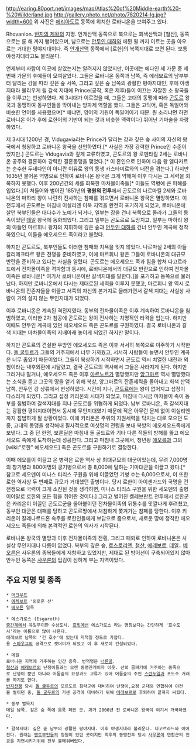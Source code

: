 http://earing.80port.net/images/map/Atlas%20of%20Middle-earth%20-%20Wilderland.jpg
http://gallery.photo.net/photo/7820214-lg.jpg?width=600
위 사진은 [[에리아도르]] 동쪽에 위치한 로바니온을 보여주고 있다.

Rhovanion. [[반지의 제왕]]의 지명. 안개산맥 동쪽으로 북으로는 회색산맥과 [철산], 동쪽으로는 룬 해 까지 뻗어있으며, 남으로는 [[안두인 대하]]와 에뮌 뮐 까지 이르는 곳을 아우르는 거대한 평야지대이다. 즉 [[안개산맥]] 동쪽에서 [로한]의 북쪽지대로 보면 된다. 보통 야생지대라고도 불리운다.

언제부터 사람이 이곳에 살았는지는 알려지지 않았지만, 이곳에는 에다인 세 가문 중 세 번째 가문의 후예들이 모여살았다. 그들은 로바니온 동쪽과 남쪽, 즉 에레보르의 남부부터 달리는 강을 따라 깊은 숲 서쪽, 그리고 깊은 숲 남쪽의 광활한 평야지대인, 후에 야생지대라 불리우게 될 갈색 지대에 Prince(공작, 혹은 제후)들이 이끄는 자잘한 소 왕국들을 이루고는 번성하였다. 제 3시대가 이르렀을 때, 그들은 고대의 동맹에 따라 [[곤도르]] 왕국과 동맹하여 동부인들을 막아내는 방파제 역할을 했다. 그들은 고딕어, 혹은 독일어와 비슷한 언어를 사용했으며[* 왜냐면, 영어의 기원이 독일어이기 때문. 뭔 소리냐면 하면 로바니온 어가 후에 로한어의 기반이 되는 것과 비슷한 맥락이다] 뛰어난 기마술을 자랑하였다. 

제 3시대 1200년 경, Vidugavia라는 Prince가 달리는 강과 깊은 숲 사이의 자신의 왕국에서 칭왕하고 로바니온 왕국을 선언하였다.[* 사실은 가장 강력한 Prince인 수준이었지만.] 곤도르는 Vidugavia와 깊게 교류하였고, 곤도르의 왕 로멘타킬 2세는 로바니온 공주와 결혼하여 강력한 결혼동맹을 맺었다.[* 이 혼인으로 인하여 다음 왕 엘다카르는 순수한 두네다인이 아니란 이유로 왕의 동생 카스타미르와의 내전을 겪는다.] 하지만 1635년 불어온 역병으로 인하여 로바니온 왕국은 크게 약해져 이후 다시는 그 세력을 회복하지 못했다. 이후 200년간의 세를 회복한 마차몰이족들[* 이들도 역병에 큰 피해를 입었다.]이 쳐들어와 벌어진 1851년의 '''평원의 전투'''에서 곤도르의 나르마킬 2세와 로바니온의 마하리 왕이 나란히 전사하는 참패를 겪으면서 로바니온 왕국은 멸망하였다. 이 전투에서 곤도르는 마침내 이실리엔 이북 지역을 완전히 포기하게 되었고, 로바니온에 살던 북부인들은 대다수가 노예가 되거나, 일부는 강을 건너 북쪽으로 올라가 그들의 동족이었던 [[데일]] 왕국에 동화되었다. 그리고 일부는 곤도르로 도망치고, 일부는 마하리 왕의 아들인 마르휘니 왕자의 지휘하에 깊은 숲과 [[안두인 대하]]를 건너 안두인 계곡에 정착하였으니, 이들을 에오세오드 족이라고 불렀다. 

하지만 곤도르도, 북부인들도 이러한 참패와 치욕을 잊지 않았다. 나르마실 2세의 아들 칼리메크타르 왕은 전쟁을 준비하였고, 이에 마르휘니 왕은 그들이 로바니온의 대규모 반란을 준비하고 있다는 사실을 알렸다. 곤도르는 에오세오드 족과 힘을 합쳐 다고르라드에서 전차몰이족을 격파함과 동시에, 로바니온에서의 대규모 반란으로 인하여 전차몰이족은 로바니온[* 여기서 로바니온이란 갈색지대를 말한다.]을 포기하고 동쪽으로 물러났다. 하지만 로바니온에서 다시는 제대로된 세력을 이루지 못했고, 마르휘니 왕 역시 로바니온의 잔존자들을 이끌고 서쪽의 자신의 본거지로 물러가면서 갈색 지대는 사실상 사람이 거의 살지 않는 무인지대가 되었다.

이후 로바니온은 계속된 격전지였다. 동부의 전차몰이족은 이후 계속하여 로바니온을 침범하였고, 이러한 2차 침공에 곤도르는 왕이 전사하는 치명적인 타격을 입는다. 하지만 이때도 안두인 계곡에 있던 에오세오드 족은 곤도르를 구원하였다. 결국 로바니온과 갈색 지대는 마차몰이족의 지배아래 놓이게 되었긴 하지만 말이다. 

하지만 곤도르의 견실한 우방인 에오세오드 족은 이후 서서히 북쪽으로 이주하기 시작한다. [[돌 굴두르]]가 그들의 거주지에서 너무 가까웠고, 서서히 사람들이 늘면서 안두인 계곡은 너무 좁았기 때문이었다. 그들이 북상하기 시작하면서 곤도르 역시 치열한 내전과 외침이라는 내후외환에 시달렸고, 결국 곤도르의 역사에서 그들은 사라지게 된다. 하지만 그러거나 말거나, 에오세오드 족은 이후 [[아르노르]]가 멸망했지만 [[앙그마르]] 역시 멸망했다는 소식을 듣고 그곳의 땅을 얻기 위해 북상, 앙그마르의 잔존세력을 몰아내고 회색 산맥 남쪽, 안두인 강 상류에서 번성하였다. 시간이 지나, [[곤도르]]에는 왕이 없어지고 섭정이 다스리게 되었다. 그리고 섭정 키리온의 시대가 되었고, 마침내 다시금 마차몰이 족이 동부를 침범하여 갈색지대를 지나 곤도르를 위협하게 되었다. 남부 로바니온, 즉 갈색지대는 광활한 평야지대이면서 동시에 무인지대였기 때문에 적은 아무런 문제 없이 이실리엔까지 침범하게 될 상황이었다. 이에 키리온은 주위의 지원세력을 닥치는 대로 모으던 도중, 고대의 동맹을 생각해내 필사적으로 여섯명의 전령을 보내 북방의 에오세오드족에게 보낸다. 그 중 단 한명, 보론딜은 마침내 돌 굴드르와 기타 다른 적들의 방해를 뚫고 에오세오드 족에게 도착하는데 성공한다. 그리고 마침내 그곳에서, 청년왕 [[에오를]]과 그의 [wiki:"로한" 에오세오드] 족은 곤도르를 구원하기로 결정한다.

이때 에오를이 이끌고 온 병력은 로한 역사 상 최대규모의 대군이었는데, 무려 7,000명의 창기병과 800여명의 궁기병으로서 총 8,000에 달하는 기마대군을 이끌고 왔다.[* 참고로 세오덴이 미나스 티리스 구원을 위해 이끌었던 기병 수는 6,000으로서, 이 또한 로한 역사상 두 번째로 규모가 거대했던 출병이다. 당시 로한이 아이센가드와 국명을 건 전쟁으로 국력이 크게 소진된 것을 생각하면, 미나스 티리스 구원을 위한 세오덴의 출병이야말로 로한의 모든 힘을 쥐어짠 것이다.] 그리고 벌어진 켈레브란트 전투에서 로한군은 카리온이 이끌던 곤도르군을 몰아붙이던 전차몰이족의 뒤통수를 맛깔나게 후려쳤고, 동부인 대군은 대패를 당하고 곤도르땅에서 처참하게 쫓겨가는 참패를 당한다. 이후 키리온이 칼레나르드혼 속주를 로한인들에게 보답으로 줌으로서, 새로운 땅에 정착한 에오세오드 족들에 의해 본격적인 로한의 역사가 시작된다.

로바니온 왕국의 멸망과 이후 전차몰이족의 전횡, 그리고 패퇴로 인하여 로바니온은 사실상 무인지대나 다름이 없었다. 북부의 깊은 숲, [[로스로리엔]], [[철산]], [[에레보르]], [[데일]].. [[베오른]]은 사우론의 종복들에게 저항하고 있었지만, 제대로 된 방어선이 구축되어있지 않아 안두인 동쪽은 [[사우론]]의 입김이 심하게 부는 지역이었다. 

== 주요 지명 및 종족 == 
 * [[머크우드]]
 * [[에레보르]] '외로운 산'
 * [[베오른]] 일족

 * 에스가로스 (Esgaroth)
 [[중간계]]에서 유일무이한 수상도시. [[호빗]]에선 에스가로스 라는 명칭보다는 간단하게 '호수도시'라는 이름으로 많이 나온다.
 에레보르 남쪽의 '긴 호수'에 있는데 지척일 정도로 가깝다.
 용 [[스마우그]]의 공격으로 잿더미가 되었고 이 후 새로이 건설되었다.

 * 데일
 로바니온 지역에 거주하는 인간 종족. 번역명은 [[너른골]].
 [[철산]]과 [[에레보르]]의 난쟁이들과는 오랜 동맹관계이자 이웃. 산의 골짜기에 거주하는 종족으로 난쟁이 뿐만 아니라 어둠숲의 요정과도 교류가 있어 어둠숲의 주인 [[스란두일]]과 포도주 거래를 하기도 한다.
 [[반지전쟁]] 당시 [[돌 굴두르]]의 모르도르 침략군에 대비하여 난쟁이,요정 군대와 연합하여 야전을 벌이던 중, [[돌 굴두르]]의 거센 공격에 대비하기 위해 [[에레보르]]로 후퇴하여 끝까지 싸웠다.

 * 동부 벌목지
 데일 남쪽, 깊은 숲 쪽에 움푹 페인 곳. 과거 2000년 전 로바니온 왕국이 여기서 개국하였다.
 
 * 갈색지대: 깊은 숲 남부의 광활한 평야지대. 이후 야생지대라 불리운다. 다고르라드와 이어진다. 원래는 [[엔트]]부인들의 정원이 있던 곳이지만 최후의 동맹전투 당시 [[사우론]]이 연합군의 진공을 지연시키기위해 전부 불태워버렸다.

